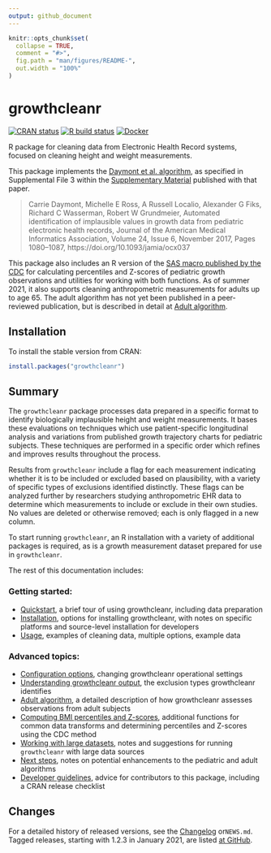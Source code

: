 ```yaml
---
output: github_document
---
```


<!-- README.md is generated from README.Rmd. Please edit that file -->

```r
knitr::opts_chunk$set(
  collapse = TRUE,
  comment = "#>",
  fig.path = "man/figures/README-",
  out.width = "100%"
)
```

# growthcleanr

<!-- badges: start -->

[![CRAN status](https://www.r-pkg.org/badges/version/growthcleanr) ](https://cran.r-project.org/package=growthcleanr)
[![R build status](https://github.com/carriedaymont/growthcleanr/workflows/R-CMD-check/badge.svg) ](https://github.com/carriedaymont/growthcleanr/actions)
[![Docker](https://github.com/mitre/growthcleanr/actions/workflows/build-and-publish-image-tag.yml/badge.svg)](https://github.com/mitre/growthcleanr/actions/workflows/build-and-publish-image-tag.yml)

<!-- badges: end -->

R package for cleaning data from Electronic Health Record systems, focused on
cleaning height and weight measurements.

<a name="cite"></a> This package implements the
[Daymont et al. algorithm](https://academic.oup.com/jamia/article/24/6/1080/3767271),
as specified in Supplemental File 3 within the
[Supplementary Material](https://academic.oup.com/jamia/article/24/6/1080/3767271#97610899)
published with that paper.

> Carrie Daymont, Michelle E Ross, A Russell Localio, Alexander G Fiks, Richard
> C Wasserman, Robert W Grundmeier, Automated identification of implausible
> values in growth data from pediatric electronic health records, Journal of the
> American Medical Informatics Association, Volume 24, Issue 6, November 2017,
> Pages 1080–1087, https://doi.org/10.1093/jamia/ocx037

This package also includes an R version of the
[SAS macro published by the CDC](https://www.cdc.gov/nccdphp/dnpao/growthcharts/resources/sas.htm)
for calculating percentiles and Z-scores of pediatric growth observations and
utilities for working with both functions. As of summer 2021, it also supports
cleaning anthropometric measurements for adults up to age 65. The adult
algorithm has not yet been published in a peer-reviewed publication, but is
described in detail at
[Adult algorithm](https://carriedaymont.github.io/growthcleanr/articles/adult-algorithm.html).

## Installation

To install the stable version from CRAN:

```r
install.packages("growthcleanr")
```

## Summary

The `growthcleanr` package processes data prepared in a specific format to
identify biologically implausible height and weight measurements. It bases these
evaluations on techniques which use patient-specific longitudinal analysis and
variations from published growth trajectory charts for pediatric subjects. These
techniques are performed in a specific order which refines and improves results
throughout the process.

Results from `growthcleanr` include a flag for each measurement indicating
whether it is to be included or excluded based on plausibility, with a variety
of specific types of exclusions identified distinctly. These flags can be
analyzed further by researchers studying anthropometric EHR data to determine
which measurements to include or exclude in their own studies. No values are
deleted or otherwise removed; each is only flagged in a new column.

To start running `growthcleanr`, an R installation with a variety of additional
packages is required, as is a growth measurement dataset prepared for use in
`growthcleanr`.

The rest of this documentation includes:

### Getting started:

- [Quickstart](https://carriedaymont.github.io/growthcleanr/articles/quickstart.html),
  a brief tour of using growthcleanr, including data preparation
- [Installation](https://carriedaymont.github.io/growthcleanr/articles/installation.html),
  options for installing growthcleanr, with notes on specific platforms and
  source-level installation for developers
- [Usage](https://carriedaymont.github.io/growthcleanr/articles/usage.html),
  examples of cleaning data, multiple options, example data

### Advanced topics:

- [Configuration options](https://carriedaymont.github.io/growthcleanr/articles/configuration.html),
  changing growthcleanr operational settings
- [Understanding growthcleanr output](https://carriedaymont.github.io/growthcleanr/articles/output.html),
  the exclusion types growthcleanr identifies
- [Adult algorithm](https://carriedaymont.github.io/growthcleanr/articles/adult-algorithm.html),
  a detailed description of how growthcleanr assesses observations from adult
  subjects
- [Computing BMI percentiles and Z-scores](https://carriedaymont.github.io/growthcleanr/articles/utilities.html),
  additional functions for common data transforms and determining percentiles
  and Z-scores using the CDC method
- [Working with large datasets](https://carriedaymont.github.io/growthcleanr/articles/large-data-sets.html),
  notes and suggestions for running `growthcleanr` with large data sources
- [Next steps](https://carriedaymont.github.io/growthcleanr/articles/next-steps.html),
  notes on potential enhancements to the pediatric and adult algorithms
- [Developer guidelines](https://carriedaymont.github.io/growthcleanr/articles/developer-guidelines.html), advice for contributors to this package, including a CRAN release checklist

## Changes

For a detailed history of released versions, see the
[Changelog](https://carriedaymont.github.io/growthcleanr/news/index.html)
or`NEWS.md`. Tagged releases, starting with 1.2.3 in January 2021, are listed
[at GitHub](https://github.com/carriedaymont/growthcleanr/releases).
